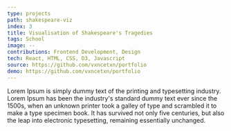 ```yaml
---
type: projects
path: shakespeare-viz
index: 3
title: Visualisation of Shakespeare's Tragedies
tags: School
image: --
contributions: Frontend Development, Design
tech: React, HTML, CSS, D3, Javascript
source: https://github.com/vxncetxn/portfolio
demo: https://github.com/vxncetxn/portfolio
---
```


Lorem Ipsum is simply dummy text of the printing and typesetting industry. Lorem Ipsum has been the industry's standard dummy text ever since the 1500s, when an unknown printer took a galley of type and scrambled it to make a type specimen book. It has survived not only five centuries, but also the leap into electronic typesetting, remaining essentially unchanged.
